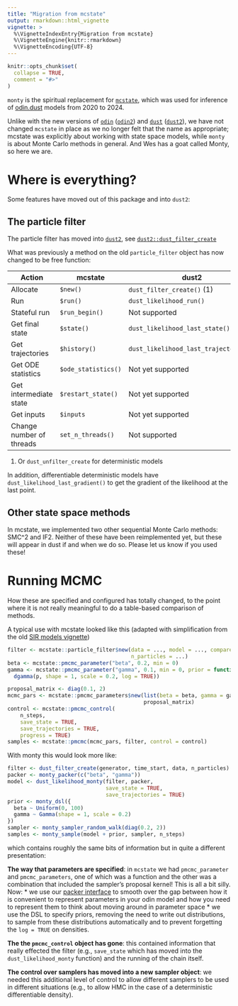 ```yaml
---
title: "Migration from mcstate"
output: rmarkdown::html_vignette
vignette: >
  %\VignetteIndexEntry{Migration from mcstate}
  %\VignetteEngine{knitr::rmarkdown}
  %\VignetteEncoding{UTF-8}
---
```


```r
knitr::opts_chunk$set(
  collapse = TRUE,
  comment = "#>"
)
```

`monty` is the spiritual replacement for [`mcstate`](https://mrc-ide.github.io/mcstate/), which was used for inference of [odin.dust](https://mrc-ide.github.io/odin.dust/) models from 2020 to 2024.

Unlike with the new versions of [`odin`](https://mrc-ide.github.io/odin/) ([`odin2`](https://mrc-ide.github.io/odin2/)) and [`dust`](https://mrc-ide.github.io/dust/) ([`dust2`](https://mrc-ide.github.io/dust2/)), we have not changed `mcstate` in place as we no longer felt that the name as appropriate; mcstate was explicitly about working with state space models, while `monty` is about Monte Carlo methods in general. And Wes has a goat called Monty, so here we are.

# Where is everything?

Some features have moved out of this package and into `dust2`:

## The particle filter

The particle filter has moved into [`dust2`](https://mrc-ide.github.io/dust2), see [`dust2::dust_filter_create`](https://mrc-ide.github.io/dust2/reference/dust_filter_create.html)

What was previously a method on the old `particle_filter` object has now changed to be free function:

Action                   | mcstate             | dust2
-------------------------+---------------------+-----------------------------
Allocate                 | `$new()`            | `dust_filter_create()` (1)
Run                      | `$run()`            | `dust_likelihood_run()`
Stateful run             | `$run_begin()`      | Not supported
Get final state          | `$state()`          | `dust_likelihood_last_state()`
Get trajectories         | `$history()`        | `dust_likelihood_last_trajectories()`
Get ODE statistics       | `$ode_statistics()` | Not yet supported
Get intermediate state   | `$restart_state()`  | Not yet supported
Get inputs               | `$inputs`           | Not yet supported
Change number of threads | `set_n_threads()`   | Not supported

1. Or `dust_unfilter_create` for deterministic models

In addition, differentiable deterministic models have `dust_likelihood_last_gradient()` to get the gradient of the likelihood at the last point.

## Other state space methods

In mcstate, we implemented two other sequential Monte Carlo methods: SMC^2 and IF2.  Neither of these have been reimplemented yet, but these will appear in dust if and when we do so.  Please let us know if you used these!

# Running MCMC

How these are specified and configured has totally changed, to the point where it is not really meaningful to do a table-based comparison of methods.

A typical use with mcstate looked like this (adapted with simplification from the old [SIR models vignette](https://mrc-ide.github.io/mcstate/articles/sir_models.html))

```r
filter <- mcstate::particle_filter$new(data = ..., model = ..., compare = ...,
                                       n_particles = ...)
beta <- mcstate::pmcmc_parameter("beta", 0.2, min = 0)
gamma <- mcstate::pmcmc_parameter("gamma", 0.1, min = 0, prior = function(p)
  dgamma(p, shape = 1, scale = 0.2, log = TRUE))

proposal_matrix <- diag(0.1, 2)
mcmc_pars <- mcstate::pmcmc_parameters$new(list(beta = beta, gamma = gamma),
                                           proposal_matrix)
control <- mcstate::pmcmc_control(
    n_steps,
    save_state = TRUE,
    save_trajectories = TRUE,
    progress = TRUE)
samples <- mcstate::pmcmc(mcmc_pars, filter, control = control)
```

With monty this would look more like:

```r
filter <- dust_filter_create(generator, time_start, data, n_particles)
packer <- monty_packer(c("beta", "gamma"))
model <- dust_likelihood_monty(filter, packer,
                               save_state = TRUE,
                               save_trajectories = TRUE)
prior <- monty_dsl({
  beta ~ Uniform(0, 100)
  gamma ~ Gamma(shape = 1, scale = 0.2)
})
sampler <- monty_sampler_random_walk(diag(0.2, 2))
samples <- monty_sample(model + prior, sampler, n_steps)
```

which contains roughly the same bits of information but in quite a different presentation:

**The way that parameters are specified**: in `mcstate` we had `pmcmc_parameter` and `pmcmc_parameters`, one of which was a function and the other was a combination that included the sampler's proposal kernel!  This is all a bit silly.  Now:
  * we use our [packer interface](https://mrc-ide.github.io/monty/reference/monty_packer.html) to smooth over the gap between how it is convenient to represent parameters in your odin model and how you need to represent them to think about moving around in parameter space
  * we use the DSL to specify priors, removing the need to write out distributions, to sample from these distributions automatically and to prevent forgetting the `log = TRUE` on densities.

**The the `pmcmc_control` object has gone**: this contained information that really effected the filter (e.g., `save_state` which has moved into the `dust_likelihood_monty` function) and the running of the chain itself.

**The control over samplers has moved into a new sampler object**: we needed this additional level of control to allow different samplers to be used in different situations (e.g., to allow HMC in the case of a deterministic differentiable density).

